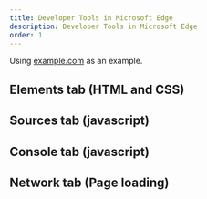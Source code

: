 ```yaml
---
title: Developer Tools in Microsoft Edge
description: Developer Tools in Microsoft Edge
order: 1
---
```


Using <a target="_blank" href="http://example.com">example.com</a> as an example.  

## Elements tab (HTML and CSS)


## Sources tab (javascript)


## Console tab (javascript)


## Network tab (Page loading)

